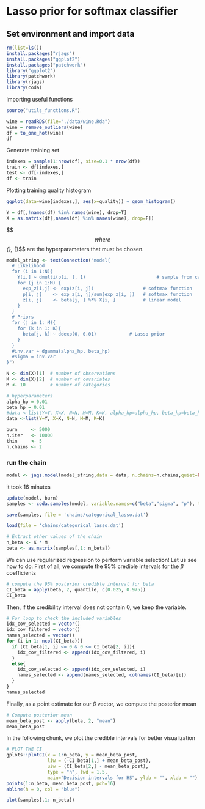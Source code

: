 # Lasso prior for softmax classifier

## Set environment and import data

```r
rm(list=ls())
install.packages("rjags")
install.packages("ggplot2")
install.packages("patchwork")
library("ggplot2")
library(patchwork)
library(rjags)
library(coda)
```

Importing useful functions

```r
source("utils_functions.R")
```

```r
wine = readRDS(file="./data/wine.Rda")
wine = remove_outliers(wine)
df = to_one_hot(wine)
df
```
Generate training set
```r
indexes = sample(1:nrow(df), size=0.1 * nrow(df))
train <- df[indexes,]
test <- df[-indexes,]
df <- train
```

Plotting training quality histogram
```r
ggplot(data=wine[indexes,], aes(x=quality)) + geom_histogram()
```


```r
Y = df[,!names(df) %in% names(wine), drop=T]
X = as.matrix(df[,names(df) %in% names(wine), drop=F])
```

$$ \begin{align*}
  Y_{ij} \mid p_{ij} \sim \mathcal{Categorical}(p_i)\\
  p_{ij} \mid \alpha_i, \beta_i = \text{softmax}(\alpha_i + X_i \beta_i)\\

  \alpha_i, \beta_i \sim \mathcal{DE}(0, \sigma^2)\\
  \sigma^2 \sim \mathcal{IG}(\alpha_{\mathcal{DE}}, \beta_{\mathcal{DE}})
\end{align*} $$
where $$\alpha_{\mathcal{DE}}, \beta_{\mathcal{DE}}$$ are the hyperparameters that must be chosen.

```r
model_string <- textConnection("model{
  # Likelihood
  for (i in 1:N){
    Y[i,] ~ dmulti(p[i, ], 1)                          # sample from categorical
    for (j in 1:M) {
      exp_z[i,j] <- exp(z[i, j])                  # softmax function
      p[i, j]    <- exp_z[i, j]/sum(exp_z[i, ])   # softmax function
      z[i, j]    <- beta[j, ] %*% X[i, ]          # linear model
    }
  }
  # Priors
  for (j in 1: M){
    for (k in 1: K){
      beta[j, k] ~ ddexp(0, 0.01)            # Lasso prior
    }
  }
  #inv.var ~ dgamma(alpha_hp, beta_hp)
  #sigma = inv.var
}")
```

```r
N <- dim(X)[1]  # number of observations
K <- dim(X)[2]  # number of covariates
M <- 10         # number of categories

# hyperparameters 
alpha_hp = 0.01
beta_hp = 0.01
#data <-list(Y=Y, X=X, N=N, M=M, K=K, alpha_hp=alpha_hp, beta_hp=beta_hp)
data <-list(Y=Y, X=X, N=N, M=M, K=K)

burn     <- 5000
n.iter   <- 10000
thin     <- 5
n.chains <- 2
```
### run the chain
```r
model <- jags.model(model_string,data = data, n.chains=n.chains,quiet=FALSE)
```
it took 16 minutes
```r
update(model, burn)
samples <- coda.samples(model, variable.names=c("beta","sigma", "p"), thin=thin, n.iter=n.iter)
```

```r
save(samples, file = 'chains/categorical_lasso.dat')
```


```r
load(file = 'chains/categorical_lasso.dat')
```

```r
# Extract other values of the chain
n_beta <- K * M
beta <- as.matrix(samples[,1: n_beta])
```

We can use regularized regression to perform variable selection! Let us see how to do: First of all, we compute the $95\%$ credible intervals for the $\beta$ coefficients

```r
# compute the 95% posterior credible interval for beta
CI_beta = apply(beta, 2, quantile, c(0.025, 0.975)) 
CI_beta
```

Then, if the credibility interval does not contain $0$, we keep the variable.

```r
# For loop to check the included variables
idx_cov_selected = vector()
idx_cov_filtered = vector()
names_selected = vector()
for (i in 1: ncol(CI_beta)){
  if (CI_beta[1, i] <= 0 & 0 <= CI_beta[2, i]){
    idx_cov_filtered <- append(idx_cov_filtered, i)
  }
  else{
    idx_cov_selected <- append(idx_cov_selected, i)
    names_selected <- append(names_selected, colnames(CI_beta)[i])
  }
}
names_selected
```

Finally, as a point estimate for our $\beta$ vector, we compute the posterior mean

```r
# Compute posterior mean
mean_beta_post <- apply(beta, 2, "mean")
mean_beta_post
```

In the following chunk, we plot the credible intervals for better visualization

```r
# PLOT THE CI
gplots::plotCI(x = 1:n_beta, y = mean_beta_post,
               liw = (-CI_beta[1,] + mean_beta_post),
               uiw = (CI_beta[2,] - mean_beta_post),
               type = "n", lwd = 1.5,
               main="Decision intervals for HS", ylab = "", xlab = "")
points(1:n_beta, mean_beta_post, pch=16)
abline(h = 0, col = "blue")
```
```r
plot(samples[,1: n_beta]) 
```


